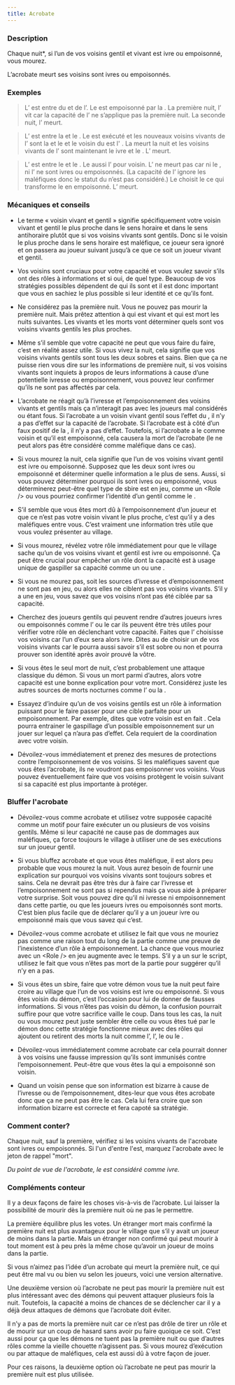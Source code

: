 ```yaml
---
title: Acrobate
---
```



<Role ACROBATE header />

### Description

Chaque nuit*, si l’un de vos voisins gentil et vivant est ivre ou empoisonné, vous mourez.

L’acrobate meurt ses voisins sont ivres ou empoisonnés. 

### Exemples 

> L’<Role ACROBATE /> est entre du <Role LYCANTHROPE /> et de l’<Role AMNESIQUE />. Le <Role LYCANTHROPE /> est empoisonné par la <Role VEUVE_NOIRE />. La première nuit, l’<Role ACROBATE /> vit car la capacité de l’<Role ACROBATE /> ne s’applique pas la première nuit. La seconde nuit, l’<Role ACROBATE /> meurt.

> L’<Role ACROBATE /> est entre la <Role GITANE /> et le <Role SOLDAT />. Le <Role SOLDAT /> est exécuté et les nouveaux voisins vivants de l’<Role ACROBATE /> sont la <Role GITANE /> et le <Role BOOMDANDY /> et le voisin du <Role BOOMDANDY /> est l'<Role HERBORISTE /> . La <Role GITANE /> meurt la nuit et les voisins vivants de l’<Role ACROBATE /> sont maintenant le <Role MARIN /> ivre et le <Role BOOMDANDY />. L’<Role ACROBATE /> meurt.

> L’<Role ACROBATE /> est entre le <Role IMP /> et le <Role REVEUR />. Le <Role IMP /> aussi l’<Role HORLOGER /> pour voisin. L’<Role ACROBATE /> ne meurt pas car ni le <Role REVEUR />, ni l’<Role HORLOGER /> ne sont ivres ou empoisonnés. (La capacité de l’<Role ACROBATE /> ignore les maléfiques donc le statut du <Role IMP /> n’est pas considéré.) Le <Role CHARMEUR_DE_SERPENT /> choisit le <Role IMP /> ce qui transforme le <Role IMP /> en <Role CHARMEUR_DE_SERPENT /> empoisonné. L’<Role ACROBATE /> meurt.

### Mécaniques et conseils

- Le terme « voisin vivant et gentil » signifie spécifiquement votre voisin vivant et gentil le plus proche dans le sens horaire et dans le sens antihoraire plutôt que si vos voisins vivants sont gentils. Donc si le voisin le plus proche dans le sens horaire est maléfique, ce joueur sera ignoré et on passera au joueur suivant jusqu’à ce que ce soit un joueur vivant et gentil.

- Vos voisins sont cruciaux pour votre capacité et vous voulez savoir s’ils ont des rôles à informations et si oui, de quel type. Beaucoup de vos stratégies possibles dépendent de qui ils sont et il est donc important que vous en sachiez le plus possible si leur identité et ce qu’ils font.

- Ne considérez pas la première nuit. Vous ne pouvez pas mourir la première nuit. Mais prêtez attention à qui est vivant et qui est mort les nuits suivantes. Les vivants et les morts vont déterminer quels sont vos voisins vivants gentils les plus proches.

- Même s’il semble que votre capacité ne peut que vous faire du faire, c’est en réalité assez utile. Si vous vivez la nuit, cela signifie que vos voisins vivants gentils sont tous les deux sobres et sains. Bien que ça ne puisse rien vous dire sur les informations de première nuit, si vos voisins vivants sont inquiets à propos de leurs informations à cause d’une potentielle ivresse ou empoisonnement, vous pouvez leur confirmer qu’ils ne sont pas affectés par cela. 

- L’acrobate ne réagit qu’à l’ivresse et l’empoisonnement des voisins vivants et gentils mais ça n’interagit pas avec les joueurs mal considérés ou étant fous. Si l’acrobate a un voisin vivant gentil sous l’effet du <Role MANIPULATEUR />, il n’y a pas d’effet sur la capacité de l’acrobate. Si l’acrobate est à côté d’un faux positif de la <Role VOYANTE />, il n’y a pas d’effet. Toutefois, si l’acrobate a le <Role RECLUS /> comme voisin et qu’il est empoisonné, cela causera la mort de l’acrobate (le <Role RECLUS /> ne peut alors pas être considéré comme maléfique dans ce cas).

- Si vous mourez la nuit, cela signifie que l’un de vos voisins vivant gentil est ivre ou empoisonné. Supposez que les deux sont ivres ou empoisonné et déterminer quelle information a le plus de sens. Aussi, si vous pouvez déterminer pourquoi ils sont ivres ou empoisonné, vous déterminerez peut-être quel type de sbire est en jeu, comme un <Role <Role EMPOISONNEUR /> /> ou vous pourriez confirmer l’identité d’un gentil comme le <Role MARIN />.

- S’il semble que vous êtes mort dû à l’empoisonnement d’un joueur et que ce n’est pas votre voisin vivant le plus proche, c’est qu’il y a des maléfiques entre vous. C’est vraiment une information très utile que vous voulez présenter au village.

- Si vous mourez, révélez votre rôle immédiatement pour que le village sache qu’un de vos voisins vivant et gentil est ivre ou empoisonné. Ça peut être crucial pour empêcher un rôle dont la capacité est à usage unique de gaspiller sa capacité comme un <Role MERCENAIRE /> ou une <Role COUTURIERE />.

- Si vous ne mourez pas, soit les sources d’ivresse et d’empoisonnement ne sont pas en jeu, ou alors elles ne ciblent pas vos voisins vivants. S’il y a une <Role VEUVE_NOIRE /> en jeu, vous savez que vos voisins n’ont pas été ciblée par sa capacité.

- Cherchez des joueurs gentils qui peuvent rendre d’autres joueurs ivres ou empoisonnés comme l’<Role AUBERGISTE /> ou le <Role MARIN /> car ils peuvent être très utiles pour vérifier votre rôle en déclenchant votre capacité. Faites que l’<Role AUBERGISTE /> choisisse vos voisins car l’un d’eux sera alors ivre. Dites au <Role MARIN /> de choisir un de vos voisins vivants car le <Role MARIN /> pourra aussi savoir s’il est sobre ou non et pourra prouver son identité après avoir prouvé la vôtre.

- Si vous êtes le seul mort de nuit, c’est probablement une attaque classique du démon. Si vous un mort parmi d’autres, alors votre capacité est une bonne explication pour votre mort. Considérez juste les autres sources de morts nocturnes comme l’<Role ASSASSIN /> ou la <Role COMMERE />.

- Essayez d’induire qu’un de vos voisins gentils est un rôle à information puissant pour le faire passer pour une cible parfaite pour un empoisonnement. Par exemple, dites que votre voisin <Role HORLOGER /> est en fait <Role AERONAUTE />. Cela pourra entrainer le gaspillage d’un possible empoisonnement sur un jouer sur lequel ça n’aura pas d’effet. Cela requiert de la coordination avec votre voisin. 

- Dévoilez-vous immédiatement et prenez des mesures de protections contre l’empoisonnement de vos voisins. Si les maléfiques savent que vous êtes l’acrobate, ils ne voudront pas empoisonner vos voisins. Vous pouvez éventuellement faire que vos voisins protègent le voisin suivant si sa capacité est plus importante à protéger.

### Bluffer l'acrobate

- Dévoilez-vous comme acrobate et utilisez votre supposée capacité comme un motif pour faire exécuter un ou plusieurs de vos voisins gentils. Même si leur capacité ne cause pas de dommages aux maléfiques, ça force toujours le village à utiliser une de ses exécutions sur un joueur gentil.

- Si vous bluffez acrobate et que vous êtes maléfique, il est alors peu probable que vous mourez la nuit. Vous aurez besoin de fournir une explication sur pourquoi vos voisins vivants sont toujours sobres et sains. Cela ne devrait pas être très dur à faire car l’ivresse et l’empoisonnement ne sont pas si rependus mais ça vous aide à préparer votre surprise. Soit vous pouvez dire qu’il ni ivresse ni empoisonnement dans cette partie, ou que les joueurs ivres ou empoisonnés sont morts. C’est bien plus facile que de déclarer qu’il y a un joueur ivre ou empoisonné mais que vous savez qui c’est.

- Dévoilez-vous comme acrobate et utilisez le fait que vous ne mouriez pas comme une raison tout du long de la partie comme une preuve de l’inexistence d’un rôle à empoisonnement. La chance que vous mouriez avec un <Role <Role EMPOISONNEUR /> /> en jeu augmente avec le temps. S’il y a un <Role EMPOISONNEUR /> sur le script, utilisez le fait que vous n’êtes pas mort de la partie pour suggérer qu’il n’y en a pas. 

- Si vous êtes un sbire, faire que votre démon vous tue la nuit peut faire croire au village que l’un de vos voisins est ivre ou empoisonné. Si vous êtes voisin du démon, c’est l’occasion pour lui de donner de fausses informations. Si vous n’êtes pas voisin du démon, la confusion pourrait suffire pour que votre sacrifice vaille le coup. Dans tous les cas, la nuit ou vous mourez peut juste sembler être celle ou vous êtes tué par le démon donc cette stratégie fonctionne mieux avec des rôles qui ajoutent ou retirent des morts la nuit comme l’<Role AUBERGISTE />, l’<Role HERBORISTE />, le <Role SOLDAT /> ou le <Role CONSPIRATEUR />. 

- Dévoilez-vous immédiatement comme acrobate car cela pourrait donner à vos voisins une fausse impression qu’ils sont immunisés contre l’empoisonnement. Peut-être que vous êtes la <Role VEUVE_NOIRE /> qui a empoisonné son voisin.

- Quand un voisin pense que son information est bizarre à cause de l’ivresse ou de l’empoisonnement, dites-leur que vous êtes acrobate donc que ça ne peut pas être le cas. Cela lui fera croire que son information bizarre est correcte et fera capoté sa stratégie. 

### Comment conter?

Chaque nuit, sauf la première, vérifiez si les voisins vivants de l'acrobate sont ivres ou empoisonnés. Si l'un d'entre l'est, marquez l'acrobate avec le jeton de rappel "mort".

_Du point de vue de l'acrobate, le <Role SOULARD /> est considéré comme ivre._

### Compléments conteur 

Il y a deux façons de faire les choses vis-à-vis de l’acrobate. Lui laisser la possibilité de mourir dès la première nuit où ne pas le permettre.

La première équilibre plus les votes. Un étranger mort mais confirmé la première nuit est plus avantageux pour le village que s’il y avait un joueur de moins dans la partie. Mais un étranger non confirmé qui peut mourir à tout moment est à peu près la même chose qu’avoir un joueur de moins dans la partie.

Si vous n’aimez pas l’idée d’un acrobate qui meurt la première nuit, ce qui peut être mal vu ou bien vu selon les joueurs, voici une version alternative.

Une deuxième version où l’acrobate ne peut pas mourir la première nuit est plus intéressant avec des démons qui peuvent attaquer plusieurs fois la nuit. Toutefois, la capacité a moins de chances de se déclencher car il y a déjà deux attaques de démons que l’acrobate doit éviter.

Il n’y a pas de morts la première nuit car ce n’est pas drôle de tirer un rôle et de mourir sur un coup de hasard sans avoir pu faire quoique ce soit. C’est aussi pour ça que les démons ne tuent pas la première nuit ou que d’autres rôles comme la vieille chouette n’agissent pas. Si vous mourez d’exécution ou par attaque de maléfiques, cela est aussi dû à votre façon de jouer.

Pour ces raisons, la deuxième option où l’acrobate ne peut pas mourir la première nuit est plus utilisée.




